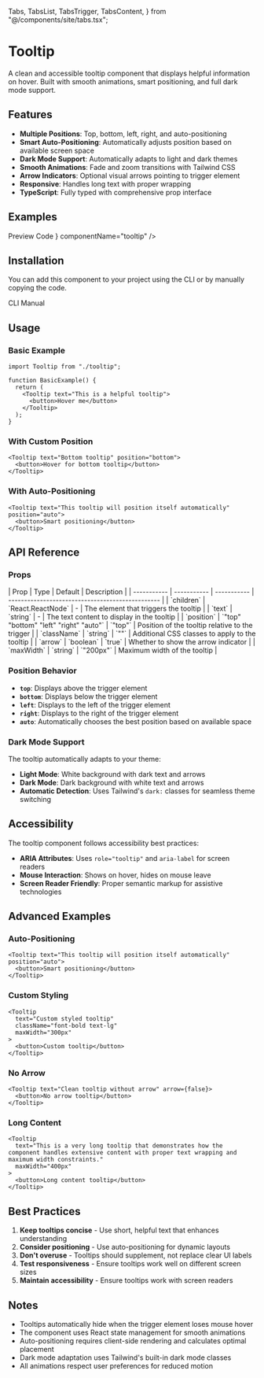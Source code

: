   Tabs,
  TabsList,
  TabsTrigger,
  TabsContent,
} from "@/components/site/tabs.tsx";


<AI dir="left"/>

# Tooltip

A clean and accessible tooltip component that displays helpful information on hover. Built with smooth animations, smart positioning, and full dark mode support.

## Features

- **Multiple Positions**: Top, bottom, left, right, and auto-positioning
- **Smart Auto-Positioning**: Automatically adjusts position based on available screen space
- **Dark Mode Support**: Automatically adapts to light and dark themes
- **Smooth Animations**: Fade and zoom transitions with Tailwind CSS
- **Arrow Indicators**: Optional visual arrows pointing to trigger element
- **Responsive**: Handles long text with proper wrapping
- **TypeScript**: Fully typed with comprehensive prop interface

## Examples

<Tabs defaultValue="preview" className="">
  <TabsList>
    <TabsTrigger value="preview">Preview</TabsTrigger>
    <TabsTrigger value="code">Code</TabsTrigger>
  </TabsList>
  <TabsContent value="preview">
    <ComponentRenderer component={<TooltipView />} componentName="tooltip" />
  </TabsContent>
  <TabsContent value="code">
    <CodeBlock filePath="src/app/docs/tooltip/tooltip-view.tsx" />
  </TabsContent>
</Tabs>

## Installation

You can add this component to your project using the CLI or by manually copying the code.

<Tabs defaultValue="cli" className="">
  <TabsList>
    <TabsTrigger value="cli">CLI</TabsTrigger>
    <TabsTrigger value="manual">Manual</TabsTrigger>
  </TabsList>
  <TabsContent value="cli">
    <Cli command={`add tooltip.json`} />
  </TabsContent>

  <TabsContent value="manual">
    <CodeBlock filePath="src/app/docs/tooltip/tooltip.tsx" />
  </TabsContent>
</Tabs>

## Usage

### Basic Example

```tsx
import Tooltip from "./tooltip";

function BasicExample() {
  return (
    <Tooltip text="This is a helpful tooltip">
      <button>Hover me</button>
    </Tooltip>
  );
}
```

### With Custom Position

```tsx
<Tooltip text="Bottom tooltip" position="bottom">
  <button>Hover for bottom tooltip</button>
</Tooltip>
```

### With Auto-Positioning

```tsx
<Tooltip text="This tooltip will position itself automatically" position="auto">
  <button>Smart positioning</button>
</Tooltip>
```

## API Reference

### Props

<MdxTable>
  | Prop | Type | Default | Description |
  | ----------- | ----------- | ----------- | ------------------------------------------------ |
  | `children` | `React.ReactNode` | - | The element that triggers the tooltip |
  | `text` | `string` | - | The text content to display in the tooltip |
  | `position` | `"top" "bottom" "left" "right" "auto"` | `"top"` | Position of the tooltip relative to the trigger |
  | `className` | `string` | `""` | Additional CSS classes to apply to the tooltip |
  | `arrow` | `boolean` | `true` | Whether to show the arrow indicator |
  | `maxWidth` | `string` | `"200px"` | Maximum width of the tooltip |
</MdxTable>

### Position Behavior

- **`top`**: Displays above the trigger element
- **`bottom`**: Displays below the trigger element
- **`left`**: Displays to the left of the trigger element
- **`right`**: Displays to the right of the trigger element
- **`auto`**: Automatically chooses the best position based on available space

### Dark Mode Support

The tooltip automatically adapts to your theme:

- **Light Mode**: White background with dark text and arrows
- **Dark Mode**: Dark background with white text and arrows
- **Automatic Detection**: Uses Tailwind's `dark:` classes for seamless theme switching

## Accessibility

The tooltip component follows accessibility best practices:

- **ARIA Attributes**: Uses `role="tooltip"` and `aria-label` for screen readers
- **Mouse Interaction**: Shows on hover, hides on mouse leave
- **Screen Reader Friendly**: Proper semantic markup for assistive technologies

## Advanced Examples

### Auto-Positioning

```tsx
<Tooltip text="This tooltip will position itself automatically" position="auto">
  <button>Smart positioning</button>
</Tooltip>
```

### Custom Styling

```tsx
<Tooltip
  text="Custom styled tooltip"
  className="font-bold text-lg"
  maxWidth="300px"
>
  <button>Custom tooltip</button>
</Tooltip>
```

### No Arrow

```tsx
<Tooltip text="Clean tooltip without arrow" arrow={false}>
  <button>No arrow tooltip</button>
</Tooltip>
```

### Long Content

```tsx
<Tooltip
  text="This is a very long tooltip that demonstrates how the component handles extensive content with proper text wrapping and maximum width constraints."
  maxWidth="400px"
>
  <button>Long content tooltip</button>
</Tooltip>
```

## Best Practices

1. **Keep tooltips concise** - Use short, helpful text that enhances understanding
2. **Consider positioning** - Use auto-positioning for dynamic layouts
3. **Don't overuse** - Tooltips should supplement, not replace clear UI labels
4. **Test responsiveness** - Ensure tooltips work well on different screen sizes
5. **Maintain accessibility** - Ensure tooltips work with screen readers

## Notes

- Tooltips automatically hide when the trigger element loses mouse hover
- The component uses React state management for smooth animations
- Auto-positioning requires client-side rendering and calculates optimal placement
- Dark mode adaptation uses Tailwind's built-in dark mode classes
- All animations respect user preferences for reduced motion

